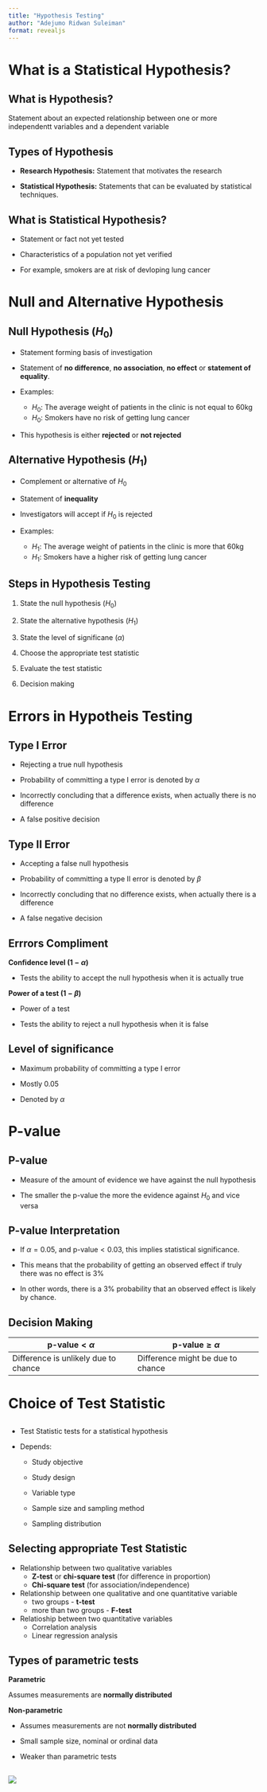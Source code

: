 ```yaml
---
title: "Hypothesis Testing"
author: "Adejumo Ridwan Suleiman"
format: revealjs
---
```


# What is a Statistical Hypothesis?


## What is Hypothesis?

Statement about an expected relationship between one or more independentt variables and a dependent variable

## Types of Hypothesis

- **Research Hypothesis:** Statement that motivates the research

- **Statistical Hypothesis:** Statements that can be evaluated by statistical techniques.

## What is Statistical Hypothesis?

- Statement or fact not yet tested

- Characteristics of a population not yet verified

- For example, smokers are at risk of devloping lung cancer


# Null and Alternative Hypothesis

## Null Hypothesis ($H_0$)

- Statement forming basis of investigation

- Statement of **no difference**, **no association**, **no effect** or **statement of equality**.

- Examples:

    - $H_0$: The average weight of patients in the clinic is not equal to 60kg
    - $H_0$: Smokers have no risk of getting lung cancer

- This hypothesis is either **rejected** or **not rejected**

## Alternative Hypothesis ($H_1$)

- Complement or alternative of $H_0$

- Statement of **inequality**

- Investigators will accept if $H_0$ is rejected 

- Examples:
    - $H_1$: The average weight of patients in the clinic is more that 60kg
    - $H_1$: Smokers have a higher risk of getting lung cancer

## Steps in Hypothesis Testing

1. State the null hypothesis ($H_0$)

2. State the alternative hypothesis ($H_1$)

3. State the level of significane ($\alpha$)

4. Choose the appropriate test statistic

5. Evaluate the test statistic

6. Decision making

# Errors in Hypotheis Testing



## Type I Error

- Rejecting a true null hypothesis

- Probability of committing a type I error is denoted by $\alpha$

- Incorrectly concluding that a difference exists, when actually there is no difference

- A false positive decision

## Type II Error

- Accepting a false null hypothesis

- Probability of committing a type II error is denoted by $\beta$

- Incorrectly concluding that no difference exists, when actually there is a difference

- A false negative decision




## Errrors Compliment 

**Confidence level ($1-\alpha$)**


- Tests the ability to accept the null hypothesis when it is actually true


**Power of a test ($1-\beta$)**

- Power of a test

- Tests the ability to reject a null hypothesis when it is false

## Level of significance

- Maximum probability of committing a type I error

- Mostly 0.05

- Denoted by $\alpha$



# P-value

## P-value

- Measure of the amount of evidence we have against the null hypothesis


- The smaller the p-value the more the evidence against $H_0$ and vice versa

## P-value Interpretation

- If $\alpha=0.05$, and $\text{p-value}<0.03$, this implies statistical significance.

- This means that the probability of getting an observed effect if truly there was no effect is 3%

- In other words, there is a 3% probability that an observed effect is likely by chance.

## Decision Making 

| $\text{p-value}<\alpha$ | $\text{p-value}\ge\alpha$ |
| --- | --- |
| Difference is unlikely due to chance | Difference might be due to chance |

# Choice of Test Statistic

## 

- Test Statistic tests for a statistical hypothesis

- Depends:

    - Study objective

    - Study design

    - Variable type

    - Sample size and sampling method

    - Sampling distribution

## Selecting appropriate Test Statistic

- Relationship between two qualitative variables
    - **Z-test** or **chi-square test** (for difference in proportion)
    - **Chi-square test** (for association/independence)

- Relationship between one qualitative and one quantitative variable
    - two groups - **t-test**
    - more than two groups - **F-test**

- Relatioship between two quantitative variables
    - Correlation analysis
    - Linear regression analysis



## Types of parametric tests

**Parametric**

Assumes measurements are **normally distributed**

**Non-parametric**

- Assumes measurements are not **normally distributed**

- Small sample size, nominal or ordinal data

- Weaker than parametric tests

##

![](images/statistical_tests.png)




